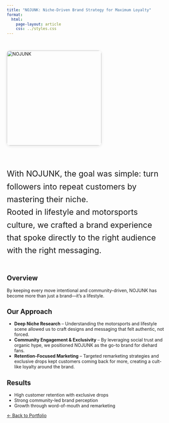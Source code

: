 ```yaml
---
title: "NOJUNK: Niche-Driven Brand Strategy for Maximum Loyalty"
format: 
  html:
    page-layout: article
    css: ../styles.css
---
```


::: {style="display: flex; flex-wrap: wrap; align-items: flex-start; gap: 30px; margin-top: 2rem;"}
<img src="NJ1.jpg" alt="NOJUNK" style="width: 300px; height: auto; border-radius: 10px; box-shadow: 0px 2px 10px rgba(0,0,0,0.1);" />

::: {style="flex: 1; min-width: 250px; max-width: 600px; font-size: 1.8em; line-height: 1.6;"}
With NOJUNK, the goal was simple: turn followers into repeat customers by mastering their niche.  
Rooted in lifestyle and motorsports culture, we crafted a brand experience that spoke directly to the right audience with the right messaging.
:::
:::

## Overview

By keeping every move intentional and community-driven, NOJUNK has become more than just a brand—it’s a lifestyle.

## Our Approach

- **Deep Niche Research** – Understanding the motorsports and lifestyle scene allowed us to craft designs and messaging that felt authentic, not forced.  
- **Community Engagement & Exclusivity** – By leveraging social trust and organic hype, we positioned NOJUNK as the go-to brand for diehard fans.  
- **Retention-Focused Marketing** – Targeted remarketing strategies and exclusive drops kept customers coming back for more, creating a cult-like loyalty around the brand.

## Results

- High customer retention with exclusive drops  
- Strong community-led brand perception  
- Growth through word-of-mouth and remarketing

[← Back to Portfolio](../index.qmd)
